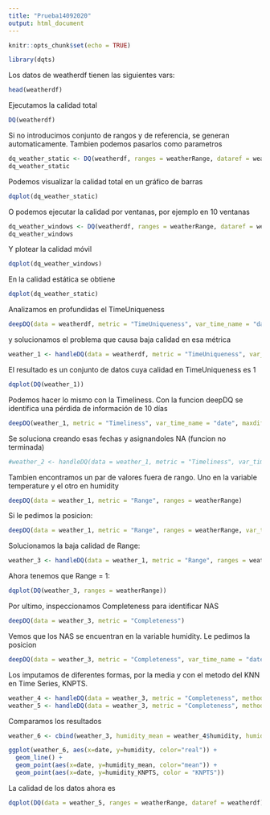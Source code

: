 ```yaml
---
title: "Prueba14092020"
output: html_document
---
```


```r
knitr::opts_chunk$set(echo = TRUE)
```

```r
library(dqts)
```

Los datos de weatherdf tienen las siguientes vars: 
```r
head(weatherdf)
```

Ejecutamos la calidad total 
```r
DQ(weatherdf)
```

Si no introducimos conjunto de rangos y de referencia, se generan automaticamente. Tambien podemos pasarlos como parametros

```r
dq_weather_static <- DQ(weatherdf, ranges = weatherRange, dataref = weatherdf)
dq_weather_static
```

Podemos visualizar la calidad total en un gráfico de barras

```r
dqplot(dq_weather_static)
```

O podemos ejecutar la calidad por ventanas, por ejemplo en 10 ventanas

```r
dq_weather_windows <- DQ(weatherdf, ranges = weatherRange, dataref = weatherdf, windows = TRUE, cte = TRUE, fixed = TRUE, nint = 10)
dq_weather_windows
```

Y plotear la calidad móvil 
```r
dqplot(dq_weather_windows)
```

En la calidad estática se obtiene
```r
dqplot(dq_weather_static)
```

Analizamos en profundidas el TimeUniqueness
```r
deepDQ(data = weatherdf, metric = "TimeUniqueness", var_time_name = "date")
```
y solucionamos el problema que causa baja calidad en esa métrica
```r
weather_1 <- handleDQ(data = weatherdf, metric = "TimeUniqueness", var_time_name = "date")
```

El resultado es un conjunto de datos cuya calidad en TimeUniqueness es 1
```r
dqplot(DQ(weather_1))
```

Podemos hacer lo mismo con la Timeliness. Con la funcion deepDQ se identifica una pérdida de información de 10 días
```r
deepDQ(weather_1, metric = "Timeliness", var_time_name = "date", maxdif = 1, units = "days")
```

Se soluciona creando esas fechas y asignandoles NA (funcion no terminada)
```r
#weather_2 <- handleDQ(data = weather_1, metric = "Timeliness", var_time_name = "date", maxdif = 1, units = "days")
```

Tambien encontramos un par de valores fuera de rango. Uno en la variable temperature y el otro en humidity
```r
deepDQ(data = weather_1, metric = "Range", ranges = weatherRange)
```

Si le pedimos la posicion:
```r
deepDQ(data = weather_1, metric = "Range", ranges = weatherRange, var_time_name = "date", position = TRUE)
```
Solucionamos la baja calidad de Range:
```r
weather_3 <- handleDQ(data = weather_1, metric = "Range", ranges = weatherRange)
```


Ahora tenemos que Range = 1: 
```r
dqplot(DQ(weather_3, ranges = weatherRange))
```

Por ultimo, inspeccionamos Completeness para identificar NAS
```r
deepDQ(data = weather_3, metric = "Completeness")
```

Vemos que los NAS se encuentran en la variable humidity. Le pedimos la posicion
```r
deepDQ(data = weather_3, metric = "Completeness", var_time_name = "date" ,position = TRUE)
```

Los imputamos de diferentes formas, por la media y con el metodo del KNN en Time Series, KNPTS. 
```r
weather_4 <- handleDQ(data = weather_3, metric = "Completeness", method = "mean")
weather_5 <- handleDQ(data = weather_3, metric = "Completeness", method = "KNPTS")
```

Comparamos los resultados 
```r
weather_6 <- cbind(weather_3, humidity_mean = weather_4$humidity, humidity_KNPTS = weather_5$humidity)

ggplot(weather_6, aes(x=date, y=humidity, color="real")) + 
  geom_line() + 
  geom_point(aes(x=date, y=humidity_mean, color="mean")) + 
  geom_point(aes(x=date, y=humidity_KNPTS, color = "KNPTS"))
```

La calidad de los datos ahora es 
```r
dqplot(DQ(data = weather_5, ranges = weatherRange, dataref = weatherdf))
```
